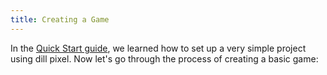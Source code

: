 ```yaml
---
title: Creating a Game
---
```



In the [Quick Start guide](./quick-start), we learned how to set up a very simple project using dill pixel.
Now let's go through the process of creating a basic game:



